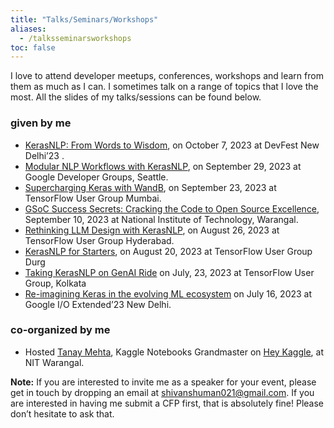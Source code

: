 ```yaml
---
title: "Talks/Seminars/Workshops"
aliases: 
  - /talksseminarsworkshops
toc: false
---
```

I love to attend developer meetups, conferences, workshops and learn from them as much as I can. I sometimes talk on a range of topics that I love the most. All the slides of my talks/sessions can be found below.

### given by me

-   [KerasNLP: From Words to Wisdom](https://twitter.com/gdg_nd/status/1709132486238724550?t=9V1JG6XwqQNJz6MEuiGqPA&s=08), on October 7, 2023 at DevFest New Delhi’23 .
-   [Modular NLP Workflows with KerasNLP](https://x.com/margaretmz/status/1706717545007546491?s=20), on September 29, 2023 at Google Developer Groups, Seattle.
-   [Supercharging Keras with WandB](https://twitter.com/tfugmumbai/status/1705456979756613978?s=20), on September 23, 2023 at TensorFlow User Group Mumbai.
-   [GSoC Success Secrets: Cracking the Code to Open Source Excellence](https://www.linkedin.com/feed/update/urn:li:activity:7105945831630938112/), September 10, 2023 at National Institute of Technology, Warangal.
-   [Rethinking LLM Design with KerasNLP](https://twitter.com/anshuizme/status/1694540731783028926?s=20), on August 26, 2023 at TensorFlow User Group Hyderabad.
-   [KerasNLP for Starters](https://www.youtube.com/watch?v=KinLN4lA6Bg&t=3450s), on August 20, 2023 at TensorFlow User Group Durg
-   [Taking KerasNLP on GenAI Ride]() on July, 23, 2023 at TensorFlow User Group, Kolkata
-   [Re-imagining Keras in the evolving ML ecosystem](https://www.linkedin.com/posts/anshuizme_event-developercommunity-congratulations-activity-7086588533510934528-dS2y) on July 16, 2023 at Google I/O Extended'23 New Delhi.

### co-organized by me

-   Hosted [Tanay Mehta](https://www.linkedin.com/in/tanaymehta28/), Kaggle Notebooks Grandmaster on [Hey Kaggle](https://www.linkedin.com/posts/bdacc-nitw_datascience-machinelearning-python-activity-6975366632726552577-uSeB/), at NIT Warangal.

**Note:** If you are interested to invite me as a speaker for your event, please get in touch by dropping an email at [shivanshuman021@gmail.com](mailto:shivanshuman021@gmail.com). If you are interested in having me submit a CFP first, that is absolutely fine! Please don't hesitate to ask that.
